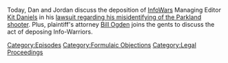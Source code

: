 {{DEFAULTSORT:
    #_EPISODE_0664:Formulaic Objections Part 5
}}{{Episode
    | title           = Formulaic Objections Part 5
    | caption         = [https://knowledgefight.libsyn.com/664-formulaic-objections-part-5 Listen to this episode on Libsyn]
    | episodeNumber   = 664
    | length          = 03:31:05
    | airDate         = March 30, 2022
    | episodeType     = [[:Category:Formulaic Objections|Formulaic Objections]]
    | previousEpisode = [[663: July 24, 2003]]
    | nextEpisode     = [[665: Formulaic Objections Part 6]]
}}

{{Stub}}

Today, Dan and Jordan discuss the deposition of [[InfoWars]] Managing Editor [[Kit Daniels]] in his [[Texas Parkland Shooting Lawsuit (Fontaine v. Jones)|lawsuit regarding his misidentifying of the Parkland shooter]].  Plus, plaintiff's attorney [[Bill Ogden]] joins the gents to discuss the act of deposing Info-Warriors.

[[Category:Episodes]]
[[Category:Formulaic Objections]]
[[Category:Legal Proceedings]]
